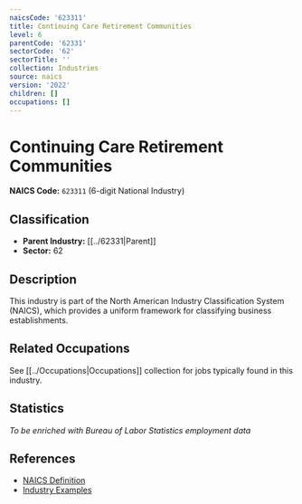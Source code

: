 ```yaml
---
naicsCode: '623311'
title: Continuing Care Retirement Communities
level: 6
parentCode: '62331'
sectorCode: '62'
sectorTitle: ''
collection: Industries
source: naics
version: '2022'
children: []
occupations: []
---
```

# Continuing Care Retirement Communities

**NAICS Code:** `623311` (6-digit National Industry)

## Classification

- **Parent Industry:** [[../62331|Parent]]
- **Sector:** 62

## Description

This industry is part of the North American Industry Classification System (NAICS), which provides a uniform framework for classifying business establishments.

## Related Occupations

See [[../Occupations|Occupations]] collection for jobs typically found in this industry.

## Statistics

*To be enriched with Bureau of Labor Statistics employment data*

## References

- [NAICS Definition](https://www.census.gov/naics/)
- [Industry Examples](https://www.census.gov/naics/2022NAICS/)
